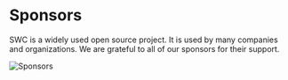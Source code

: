 # Sponsors

SWC is a widely used open source project. It is used by many companies and organizations. We are grateful to all of our sponsors for their support.

![Sponsors](https://raw.githubusercontent.com/swc-project/swc-sponsor-images/main/sponsors.svg)
